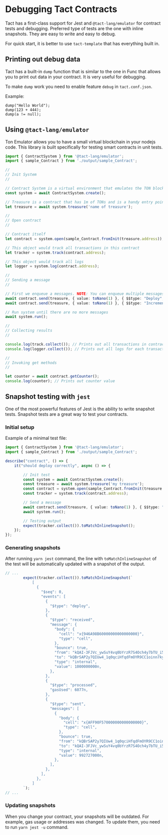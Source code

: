 # Debugging Tact Contracts

Tact has a first-class support for Jest and `@tact-lang/emulator` for contract tests and debugging. Preferred type of tests are the one with inline snapshots. They are easy to write and easy to debug.

For quick start, it is better to use `tact-template` that has everything built in.

## Printing out debug data

Tact has a built-in `dump` function that is similar to the one in Func that allows you to print out data in your contract. It is very useful for debugging.

To make `dump` work you need to enable feature `debug` in `tact.conf.json`.

Example:
```tact
dump("Hello World");
dump(123 + 444);
dump(a != null);
```

## Using `@tact-lang/emulator`

Ton Emulator allows you to have a small virtual blockchain in your nodejs code. This library is built specifically for testing smart contracts in unit tests.

```typescript
import { ContractSystem } from '@tact-lang/emulator';
import { sample_Contract } from './output/sample_Contract';

//
// Init System
//

// Contract System is a virtual environment that emulates the TON blockchain
const system = await ContractSystem.create();

// Treasure is a contract that has 1m of TONs and is a handy entry point for your smart contracts
let treasure = await system.treasure('name of treasure');

//
// Open contract
//

// Contract itself
let contract = system.open(sample_Contract.fromInit(treasure.address));

// This object would track all transactions in this contract
let tracker = system.track(contract.address);

// This object would track all logs
let logger = system.log(contract.address);

//
// Sending a message
//

// First we enqueue a messages. NOTE: You can enqueue multiple messages in row
await contract.send(treasure, { value: toNano(1) }, { $$type: "Deploy", queryId: 0n });
await contract.send(treasure, { value: toNano(1) }, { $$type: "Increment" });

// Run system until there are no more messages
await system.run();

//
// Collecting results
//

console.log(track.collect()); // Prints out all transactions in contract
console.log(logger.collect()); // Prints out all logs for each transaction

//
// Invoking get methods
//

let counter = await contract.getCounter();
console.log(counter); // Prints out counter value

```

## Snapshot testing with `jest`

One of the most powerful features of Jest is the ability to write snapshot tests. Snapshot tests are a great way to test your contracts.

### Initial setup

Example of a minimal test file:

```typescript
import { ContractSystem } from '@tact-lang/emulator';
import { sample_Contract } from './output/sample_Contract';

describe("contract", () => {
    it("should deploy correctly", async () => {

        // Init test
        const system = await ContractSystem.create();
        const treasure = await system.treasure('my treasure');
        const contract = system.open(sample_Contract.fromInit(treasure.address));
        const tracker = system.track(contract.address);

        // Send a message
        await contract.send(treasure, { value: toNano(1) }, { $$type: "Deploy", queryId: 0n });
        await system.run();

        // Testing output
        expect(tracker.collect()).toMatchInlineSnapshot();
    });
});
```

### Generating snapshots

After running `yarn jest` command, the line with `toMatchInlineSnapshot` of the test will be automatically updated with a snapshot of the output.

```typescript
// ...
        expect(tracker.collect()).toMatchInlineSnapshot(`
            [
              {
                "$seq": 0,
                "events": [
                  {
                    "$type": "deploy",
                  },
                  {
                    "$type": "received",
                    "message": {
                      "body": {
                        "cell": "x{946A98B60000000000000000}",
                        "type": "cell",
                      },
                      "bounce": true,
                      "from": "kQAI-3FJVc_ywSuY4vq0bYrzR7S4Och4y7bTU_i5yLOB3A6P",
                      "to": "kQBrSAP2y7QIUw4_1q0qciHfqdFmOYR9CC1oinn7kyWWRuoV",
                      "type": "internal",
                      "value": 1000000000n,
                    },
                  },
                  {
                    "$type": "processed",
                    "gasUsed": 6077n,
                  },
                  {
                    "$type": "sent",
                    "messages": [
                      {
                        "body": {
                          "cell": "x{AFF90F570000000000000000}",
                          "type": "cell",
                        },
                        "bounce": true,
                        "from": "kQBrSAP2y7QIUw4_1q0qciHfqdFmOYR9CC1oinn7kyWWRuoV",
                        "to": "kQAI-3FJVc_ywSuY4vq0bYrzR7S4Och4y7bTU_i5yLOB3A6P",
                        "type": "internal",
                        "value": 992727000n,
                      },
                    ],
                  },
                ],
              },
            ]
        `);
// ...
```

### Updating snapshots

When you change your contract, your snapshots will be outdated. For example, gas usage or addresses was changed. To update them, you need to run `yarn jest -u` command.
